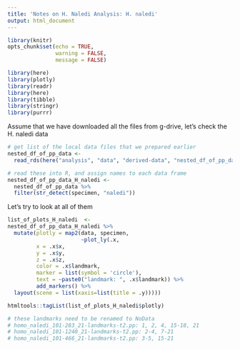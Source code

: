 ```yaml
---
title: 'Notes on H. Naledi Analysis: H. naledi'
output: html_document
---
```


```r
library(knitr)
opts_chunk$set(echo = TRUE,
               warning = FALSE,
               message = FALSE)

library(here)
library(plotly)
library(readr)
library(here)
library(tibble)
library(stringr)
library(purrr)
```

Assume that we have downloaded all the files from g-drive, let's check the H. naledi data

```r
# get list of the local data files that we prepared earlier
nested_df_of_pp_data <-  
  read_rds(here("analysis", "data", "derived-data", "nested_df_of_pp_data.rds"))

# read these into R, and assign names to each data frame
nested_df_of_pp_data_H_naledi <- 
  nested_df_of_pp_data %>% 
  filter(str_detect(specimen, "naledi"))
```

Let's try to look at all of them

```r
list_of_plots_H_naledi  <- 
nested_df_of_pp_data_H_naledi %>% 
  mutate(plotly = map2(data, specimen, 
                       ~plot_ly(.x,
         x = .x$x, 
         y = .x$y, 
         z = .x$z, 
         color = .x$landmark,
         marker = list(symbol = 'circle'), 
         text = ~paste0("landmark: ", .x$landmark)) %>%
         add_markers() %>% 
  layout(scene = list(xaxis=list(title = .y)))))

htmltools::tagList(list_of_plots_H_naledi$plotly)

# these landmarks need to be renamed to NoData
# homo_naledi_101-283_21-landmarks-t2.pp: 1, 2, 4, 15-18, 21
# homo_naledi_101-1240_21-landmarks-t2.pp: 2-4, 7-21
# homo_naledi_101-466_21-landmarks-t2.pp: 3-5, 15-21

```

